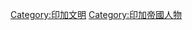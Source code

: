 {{Catnav|頁面分類|各種主題的頁面分類|按國家分類|各國政治|秘魯政治}}
{{Catnav|頁面分類|各種主題的頁面分類|按國家分類|各國人物|秘魯人}}
{{Catnav|頁面分類|各種主題的頁面分類|按國家分類|各國人物|各國政治人物}}
{{Catnav|頁面分類|人类社会|政治|政治人物|各國政治人物}}
{{Catnav|頁面分類|人类社会|政治|各國政治|秘魯政治}}
{{Catnav|頁面分類|人类社会|人物|各國人物|秘魯人}}
{{Catnav|頁面分類|人类社会|人物|各國人物|各國政治人物}}
{{Catnav|頁面分類|人物|各國人物|秘魯人}}
{{Catnav|頁面分類|人物|各國人物|各國政治人物}}
{{Catnav|頁面分類|人物|各職業人物|政治人物|各國政治人物}}
{{Commons category|Emperors of the Inca Empire}}

[[Category:印加文明|Category:印加文明]]
[[Category:印加帝國人物|Category:印加帝國人物]]